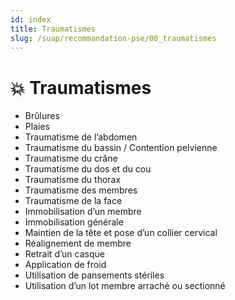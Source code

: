 ---
id: index
title: Traumatismes
slug: /suap/recommandation-pse/08_traumatismes
---


# 💥 Traumatismes

- <Link to="/docs/suap/brulures">Brûlures</Link>
- <Link to="/docs/suap/plaies">Plaies</Link>
- <Link to="/docs/suap/abdomen">Traumatisme de l’abdomen</Link>
- <Link to="/docs/suap/contention-pelvienne">Traumatisme du bassin / Contention pelvienne</Link>
- <Link to="/docs/suap/crane">Traumatisme du crâne</Link>
- <Link to="/docs/suap/dos-et-cou">Traumatisme du dos et du cou</Link>
- <Link to="/docs/suap/thorax">Traumatisme du thorax</Link>
- <Link to="/docs/suap/membres">Traumatisme des membres</Link>
- <Link to="/docs/suap/face">Traumatisme de la face</Link>
- <Link to="/docs/suap/membres">Immobilisation d’un membre</Link>
- <Link to="/docs/suap/immobilisation-generale">Immobilisation générale</Link>
- <Link to="/docs/suap/colier-cervical">Maintien de la tête et pose d’un collier cervical</Link>
- <Link to="/docs/suap/ralignement-membre">Réalignement de membre</Link>
- <Link to="/docs/suap/retrait-casque">Retrait d’un casque</Link>
- <Link to="/docs/suap/froid">Application de froid</Link>
- <Link to="/docs/suap/pansements-steriles">Utilisation de pansements stériles</Link>
- <Link to="/docs/suap/lot-membre-arracher">Utilisation d’un lot membre arraché ou sectionné</Link>
